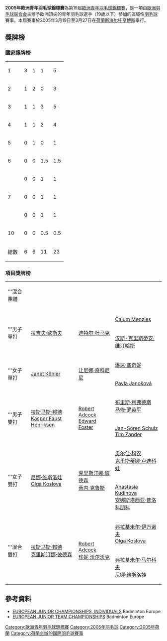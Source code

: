 {{noteTA|G1=Badminton}}
{{infobox badminton event
|name           = 2005年歐洲青年羽毛球錦標賽
|image          = 
|size           = 
|caption        = 
|dates          = 2005年3月19日－3月27日
|number_edition = 第19屆
|level          = 青年賽（19歲以下）
|prize_money    =
|location       = {{NED}}[[斯海尔托亨博斯|斯海尔托亨博斯]]
|venue          = 
|previous       = 2003年歐洲青年羽毛球錦標賽
|next           = 2007年歐洲青年羽毛球錦標賽
}}
'''2005年歐洲青年羽毛球錦標賽'''為第19屆[[歐洲青年羽毛球錦標賽|歐洲青年羽毛球錦標賽]]，是一項由[[歐洲羽毛球联合会|歐洲羽毛球联合会]]主辦予歐洲頂尖的青年羽毛球選手（19歲以下）參加的區域性[[羽毛球|羽毛球]]賽事。本屆賽事於2005年3月19日至3月27日在[[荷蘭|荷蘭]][[斯海尔托亨博斯|斯海尔托亨博斯]]舉行。

==獎牌榜==
===國家獎牌榜===
{| {{RankedMedalTable}}
|-
|1||style="text-align:left"| {{bat|DEN}} ||3||1||1||5
|-
|2||style="text-align:left"| {{bat|ENG}} ||1||2||0||3
|-
|3||style="text-align:left"| {{bat|RUS}} ||1||1||3||5
|-
|4||style="text-align:left"| {{bat|GER}} ||1||1||2||4
|-
|5||style="text-align:left"| {{bat|SUI}} ||0||1||0||1
|-
|6||style="text-align:left"| {{bat|CZE}} ||0||0||1.5||1.5
|-
|rowspan="3"|7||style="text-align:left"| {{bat|BUL}} ||0||0||1||1
|-
|style="text-align:left"| {{bat|FRA}} ||0||0||1||1
|-
|style="text-align:left"| {{bat|SCO}} ||0||0||1||1
|-
|10||style="text-align:left"| {{bat|BLR}} ||0||0||0.5||0.5
|- class="sortbottom"
!colspan=2|總數|| 6 || 6 || 11 || 23
|}

===項目獎牌榜===
{| {{MedalistTable|labelwidth=80px|type=項目|style=font-size:small;}}
|-
|'''混合團體
|{{bat|DEN}}
|{{bat|RUS}}
|{{bat|GER}}
|-
|colspan="4"|
|-
|rowspan=2|'''男子單打
|rowspan=2|{{flagicon|ENG}} [[拉吉夫·欧斯夫|拉吉夫·欧斯夫]]
|rowspan=2|{{flagicon|GER}} [[迪特尔·杜马克|迪特尔·杜马克]]
|{{flagicon|SCO}} [[Calum_Menzies|Calum Menzies]]
|-
|{{flagicon|DEN}} [[汉斯-克里斯蒂安·维汀哈斯|汉斯-克里斯蒂安·维汀哈斯]]
|-
|rowspan=2|'''女子單打
|rowspan=2|{{flagicon|GER}} [[Janet_Köhler|Janet Köhler]]
|rowspan=2|{{flagicon|SUI}} [[让尼娜·奇科尼尼|让尼娜·奇科尼尼]]
|{{flagicon|BUL}} [[琳达·塞奇妮|琳达·塞奇妮]]
|-
|{{flagicon|CZE}} [[Pavla_Janošová|Pavla Janošová]]
|-
|rowspan=2|'''男子雙打
|rowspan=2|{{flagicon|DEN}} [[拉斯马斯·邦德|拉斯马斯·邦德]]<br/>{{flagicon|DEN}} [[Kasper_Faust_Henriksen|Kasper Faust Henriksen]]
|rowspan=2|{{flagicon|ENG}} [[Robert_Adcock|Robert Adcock]]<br/>{{flagicon|ENG}} [[Edward_Foster|Edward Foster]]
|{{flagicon|FRA}} [[布里斯·利弗德斯|布里斯·利弗德斯]]<br/>{{flagicon|FRA}} [[马修·罗英平|马修·罗英平]]
|-
|{{flagicon|GER}} [[Jan-Sören_Schulz|Jan-Sören Schulz]]<br/>{{flagicon|GER}} [[Tim_Zander|Tim Zander]]
|-
|rowspan=2|'''女子雙打
|rowspan=2|{{flagicon|RUS}} [[尼娜·维斯洛娃|尼娜·维斯洛娃]]<br/>{{flagicon|RUS}} [[Olga_Koslova|Olga Koslova]]
|rowspan=2|{{flagicon|DEN}} [[克里斯汀娜·彼德森|克里斯汀娜·彼德森]]<br/>{{flagicon|DEN}} [[蒂内·克鲁斯|蒂内·克鲁斯]]
|{{flagicon|BLR}} [[奥尔佳·科农|奥尔佳·科农]]<br/>{{flagicon|CZE}} [[克里斯蒂娜·卢迪科娃|克里斯蒂娜·卢迪科娃]]
|-
|{{flagicon|RUS}} [[Anastasia_Kudinova|Anastasia Kudinova]]<br/>{{flagicon|RUS}} [[安娜斯塔西亚·普洛科朋科|安娜斯塔西亚·普洛科朋科]]
|-
|rowspan=2|'''混合雙打
|rowspan=2|{{flagicon|DEN}} [[拉斯马斯·邦德|拉斯马斯·邦德]]<br/>{{flagicon|DEN}} [[克里斯汀娜·彼德森|克里斯汀娜·彼德森]]
|rowspan=2|{{flagicon|ENG}} [[Robert_Adcock|Robert Adcock]]<br/>{{flagicon|ENG}} [[珍妮·沃尔沃克|珍妮·沃尔沃克]]
|{{flagicon|RUS}} [[弗拉基米尔·伊万诺夫|弗拉基米尔·伊万诺夫]]<br/>{{flagicon|RUS}} [[Olga_Koslova|Olga Koslova]]
|-
|{{flagicon|RUS}} [[弗拉基米尔·马尔科夫|弗拉基米尔·马尔科夫]]<br/>{{flagicon|RUS}} [[尼娜·维斯洛娃|尼娜·维斯洛娃]]
|}

==參考資料==
*[http://badmintoneurope.com/cms/?&pageid=6079 EUROPEAN JUNIOR CHAMPIONSHIPS, INDIVIDUALS]{{Wayback|url=http://badmintoneurope.com/cms/?&pageid=6079 |date=20190330093454 }} Badminton Europe{{en}}
*[http://badmintoneurope.com/cms/?&pageid=6469 EUROPEAN JUNIOR TEAM CHAMPIONSHIPS]{{Wayback|url=http://badmintoneurope.com/cms/?&pageid=6469 |date=20150801133439 }} Badminton Europe{{en}}

[[Category:歐洲青年羽毛球錦標賽|Category:歐洲青年羽毛球錦標賽]]
[[Category:2005年羽毛球|Category:2005年羽毛球]]
[[Category:2005年荷蘭|Category:2005年荷蘭]]
[[Category:荷蘭主辦的國際羽毛球賽事|Category:荷蘭主辦的國際羽毛球賽事]]